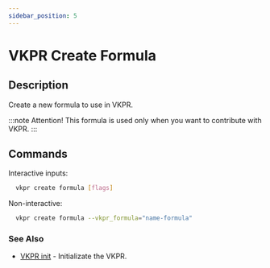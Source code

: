 ```yaml
---
sidebar_position: 5
---
```


# VKPR Create Formula

## Description

Create a new formula to use in VKPR.

:::note Attention!
This formula is used only when you want to contribute with VKPR.
:::

## Commands

Interactive inputs:

```bash
  vkpr create formula [flags]
```

Non-interactive:

```bash
  vkpr create formula --vkpr_formula="name-formula"
```

### See Also

- [VKPR init](/docs/commands/vkpr_init) - Initializate the VKPR.

